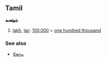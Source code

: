 ==Tamil==
<!-- noun? number? -->
'''லக்ஷ்ம்'''<!-- not sure about this spelling: லசஷ்ம் or லக்ஷம் or லக்ஷ்ம் may be correct -->

# [[lakh]], [[lac]]: [[100,000]] = [[one hundred thousand]]

===See also===
*[[கோடி]]